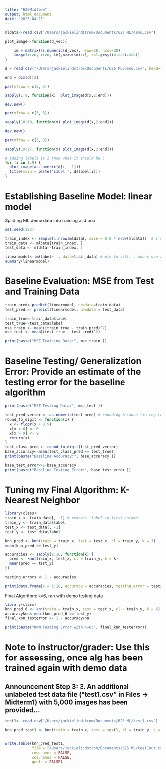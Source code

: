 ```yaml
---
title: "626Midterm"
output: html_document
date: "2025-04-16"
---
```


```r
mldata<-read.csv("/Users/jackielindstrom/Documents/626 ML/demo.csv")
```

```r
plot_image<-function(d_vec){

    im = matrix(as.numeric(d_vec), nrow=28, ncol=28)
    image(1:28, 1:28, im[,nrow(im):1], col=gray((0:255)/255))
}

d = read.csv("/Users/jackielindstrom/Documents/626 ML/demo.csv", head=T)

end = dim(d)[2]

par(mfrow = c(3, 3))

sapply(1:9, function(x)  plot_image(d[x,2:end])) 

dev.new()

par(mfrow = c(3, 3))

sapply(10:18, function(x) plot_image(d[x,2:end]))

dev.new()

par(mfrow = c(3, 3))

sapply(19:27, function(x) plot_image(d[x,2:end]))

# adding labels so i know what it should be :
for (i in 1:9) {
  plot_image(as.numeric(d[i, -1]))
  title(main = paste("Label:", d$label[i]))
}
```

# Establishing Baseline Model: linear model 

Splitting ML demo data into training and test
```r
set.seed(123)

train_index <- sample(1:nrow(mldata), size = 0.8 * nrow(mldata))  # I chose 80% for training
train_data <- mldata[train_index, ]
test_data <- mldata[-train_index, ]
```

```r
linearmodel<-lm(label~ ., data=train_data) #note to self: . means use all other columns as predictors!
summary(linearmodel)
```

# Baseline Evaluation: MSE from Test and Training Data
```r
train_pred<-predict(linearmodel, newdata=train_data)
test_pred <- predict(linearmodel, newdata = test_data)

train_true<-train_data$label
test_true<-test_data$label
mse_train <- mean((train_true - train_pred)^2) 
mse_test <- mean((test_true - test_pred)^2) 

print(paste("MSE Training Data:", mse_train ))
```

# Baseline Testing/ Generalization Error: Provide an estimate of the testing error for the baseline algorithm
```r
print(paste("MSE Testing Data:", mse_test ))
```

```r
test_pred_vector <- as.numeric(test_pred) # rounding because lin reg results in continuous outputs (like 3.2)
round_to_digit <- function(x) {
  x <- floor(x + 0.5)      
  x[x < 0] <- 0              
  x[x > 9] <- 9               
  return(x)
}
test_class_pred <- round_to_digit(test_pred_vector)
base_accuracy<-mean(test_class_pred == test_true) 
print(paste("Baseline Accuracy:", base_accuracy ))
```
```r
base_test_error<-1-base_accuracy
print(paste("Baseline Testing Error:", base_test_error ))
```

# Tuning my Final Algorithm: K-Nearest Neighbor

```r
library(class)
train_x <- train_data[, -1] # removes  label in first column
train_y <- train_data$label
test_x <- test_data[, -1]
test_y <- test_data$label

knn_pred <- knn(train = train_x, test = test_x, cl = train_y, k = 3)
mean(knn_pred == test_y)

accuracies <- sapply(1:10, function(k) {
  pred <- knn(train_x, test_x, cl = train_y, k = k)
  mean(pred == test_y)
})

testing_errors <- 1 - accuracies

print(data.frame(k = 1:10, accuracy = accuracies, testing_error = testing_errors))
```

Final Algorithm: k=6, ran with demo testing data
```r
library(class)
knn_pred_6 <- knn(train = train_x, test = test_x, cl = train_y, k = 6)
accuracyknn<-mean(knn_pred_6 == test_y)
final_knn_testerror <- 1 - accuracyknn
```

```r
print(paste("KNN Testing Error with K=6:", final_knn_testerror))
```

# Note to instructor/grader: Use this for assessing, once alg has been trained again with demo data
## Announcement Step 3: 3. An additional unlabeled test data file ("test1.csv" in Files -> Midterm1) with 5,000 images has been provided...

```r
test1<- read.csv("/Users/jackielindstrom/Documents/626 ML/test1.csv")  # no labels

knn_pred_test1 <- knn(train = train_x, test = test1, cl = train_y, k = 6)


write.table(knn_pred_test1,
            file = "/Users/jackielindstrom/Documents/626 ML/test1out.txt",
            row.names = FALSE,
            col.names = FALSE,
            quote = FALSE)
```





